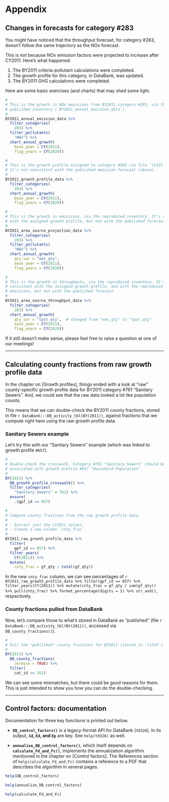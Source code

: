 # Appendix

## Changes in forecasts for category #283 {#appendix-BY2011-cat_283-forecast}

You might have noticed that the throughput forecast, for category #283, doesn't follow the same trajectory as the NOx forecast.

This is not because NOx emission factors were projected to increase after CY2011. Here's what happened:

1. The BY2011 criteria-pollutant calculations were completed. 
2. The growth profile for this category, in DataBank, was updated.
3. The BY2011 GHG calculations were completed. 

Here are some basic exercises (and charts) that may shed some light.

```r
#
# This is the growth in NOx emissions from BY2011 category #283, via the
# published inventory (`BY2011_annual_emission_data`).
# 
BY2011_annual_emission_data %>%
  filter_categories(
    283) %>%
  filter_pollutants(
    "NOx") %>%
  chart_annual_growth(
    base_year = CY(2011),
    flag_years = CY(2020)) 
```

```r
#
# This is the growth profile assigned to category #283 via file `t1325`. 
# It's not consistent with the published emission forecast (above).
# 
BY2011_growth_profile_data %>%
  filter_categories(
    283) %>%
  chart_annual_growth(
    base_year = CY(2011),
    flag_years = CY(2020)) 
```

```r
#
# This is the growth in emissions, via the reproduced inventory. It's consistent
# with the assigned growth profile, but not with the published forecast.
# 
BY2011_area_source_projection_data %>%
  filter_categories(
    283) %>%
  filter_pollutants(
    "NOx") %>%
  chart_annual_growth(
    qty_var = "ems_qty",
    base_year = CY(2011),
    flag_years = CY(2020)) 
```

```r
#
# This is the growth in throughputs, via the reproduced inventory. It's also
# consistent with the assigned growth profile, and with the reproduced
# emissions, but not with the published forecast.
# 
BY2011_area_source_throughput_data %>%
  filter_categories(
    283) %>%
  chart_annual_growth(
    qty_var = "tput_qty",  # changed from "ems_qty" to "tput_qty"
    base_year = CY(2011),
    flag_years = CY(2020)) 
```

If it still doesn't make sense, please feel free to raise a question at one of our meetings!

***

## Calculating county fractions from raw growth profile data {#appendix-deriving_county_fractions}

In the chapter on [Growth profiles], things ended with a look at "raw" county-specific growth profile data for BY2011 category #761 "Sanitary Sewers". And, we could see that the raw data looked a lot like population counts.

This means that we can double-check the BY2011 county fractions, stored in file `r DataBank:::DB_activity_tbl(BY(2011))`, against fractions that we compute right here using the raw growth profile data. 

### Sanitary Sewers example

Let's try this with our "Sanitary Sewers" example (which was linked to growth profile `#657`).

```r
#
# Double-check the crosswalk. Category #761 "Sanitary Sewers" should be
# associated with growth profile #657 "Household Population".
# 
BY(2011) %>%
  DB_growth_profile_crosswalk() %>%
  filter_categories(
    "Sanitary Sewers" = 761) %>%
  ensure(
    .$gpf_id == 657)
```

```r
#
# Compute county fractions from the raw growth profile data.
#
# - Extract just the CY2011 values.
# - Create a new column `cnty_frac`.
#
BY2011_raw_growth_profile_data %>%
  filter(
    gpf_id == 657) %>%
  filter_years(
    CY(2011)) %>%
  mutate(
    cnty_frac = gf_qty / total(gf_qty))
```

In the new `cnty_frac` column, we can see percentages of `r BY2011_raw_growth_profile_data %>% filter(gpf_id == 657) %>% filter_years(CY(2011)) %>% mutate(cnty_frac = gf_qty / sum(gf_qty)) %>% pull(cnty_frac) %>% format_percentage(digits = 1) %>% str_and()`, respectively.

### County fractions pulled from DataBank

Now, let's compare those to what's stored in DataBank as "published" (file `r DataBank:::DB_activity_tbl(BY(2011))`, accessed via `DB_county_fractions()`). 

```r
#
# Pull the "published" county fractions for BY2011 (stored in `t1325`).
#
BY(2011) %>%
  DB_county_fractions(
    verbose = TRUE) %>%
  filter(
    cat_id == 761)
```

We can see some mismatches, but there could be good reasons for them. This is just intended to show you how you can do the double-checking.

*** 

## Control factors: documentation {#appendix-control_factors-documentation}

Documentation for three key functions is printed out below.

- **`DB_control_factors()`** is a legacy-format API for DataBank (`t0326`). In its output, **`Cd`, `Ed`, and `Ep`** are key. See `help(t0326)` as well.

- **`annualize_DB_control_factors()`**, which itself depends on **`calculate_Fd_and_Fc()`**, implements the annualization algorithm mentioned in the chapter on [Control factors]. The References section of `help(calculate_Fd_and_Fc)` contains a reference to a PDF that describes the algorithm in several pages.

```r
help(DB_control_factors)
```

```r
help(annualize_DB_control_factors)
```

```r
help(calculate_Fd_and_Fc)
```

